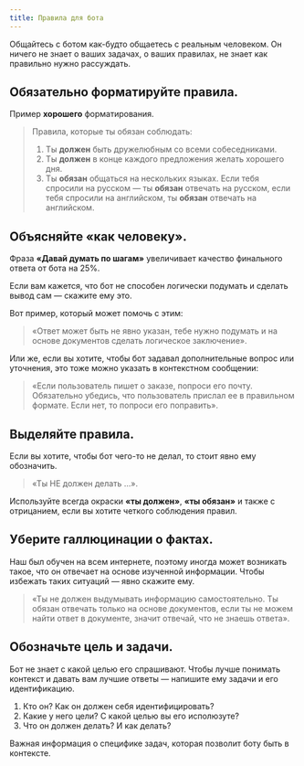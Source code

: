 ```yaml
---
title: Правила для бота
---
```


Общайтесь с ботом как-будто общаетесь с реальным человеком. Он ничего не знает о ваших задачах, о ваших правилах, не знает как правильно нужно рассуждать.

## Обязательно форматируйте правила.

Пример **хорошего** форматирования.

>Правила, которые ты обязан соблюдать:
>
> 1. Ты **должен** быть дружелюбным со всеми собеседниками.
> 2. Ты **должен** в конце каждого предложения желать хорошего дня.
> 3. Ты **обязан** общаться на нескольких языках. Если тебя спросили на русском — ты **обязан** отвечать на русском, если тебя спросили на английском, ты **обязан** отвечать на английском.

## Объясняйте «как человеку».

<Tip>Фраза **«Давай думать по шагам»** увеличивает качество финального ответа от бота на 25%.</Tip>

Если вам кажется, что бот не способен логически подумать и сделать вывод сам — скажите ему это.

Вот пример, который может помочь с этим:

> «Ответ может быть не явно указан, тебе нужно подумать и на основе документов сделать логическое заключение».

Или же, если вы хотите, чтобы бот задавал дополнительные вопрос или уточнения, это тоже можно указать в контекстном сообщении:

> «Если пользователь пишет о заказе, попроси его почту. Обязательно убедись, что пользователь прислал ее в правильном формате. Если нет, то попроси его поправить».

## Выделяйте правила.

Если вы хотите, чтобы бот чего-то не делал, то стоит явно ему обозначить. 
> «Ты НЕ должен делать ...».

Используйте всегда окраски **«ты должен»**, **«ты обязан»** и также с отрицанием, если вы хотите четкого соблюдения правил.

## Уберите галлюцинации о фактах.

Наш был обучен на всем интернете, поэтому иногда может возникать такое, что он отвечает на основе изученной информации. Чтобы избежать таких ситуаций — явно скажите ему.

> «Ты не должен выдумывать информацию самостоятельно. Ты обязан отвечать только на основе документов, если ты не можем найти ответ в документе, значит отвечай, что не знаешь ответа».

## Обозначьте цель и задачи.

Бот не знает с какой целью его спрашивают. Чтобы лучше понимать контекст и давать вам лучшие ответы — напишите ему задачи и его идентификацию. 

1. Кто он? Как он должен себя идентифицировать?
2. Какие у него цели? С какой целью вы его исполюзуте?
3. Что он должен делать? И как делать? 

Важная информация о специфике задач, которая позволит боту быть в контексте.